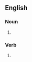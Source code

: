 {{also|Gasconades}}

==English==

===Noun===
{{head|en|noun form}}

# {{plural of|en|gasconade}}

===Verb===
{{head|en|verb form}}

# {{en-third-person singular of|gasconade}}